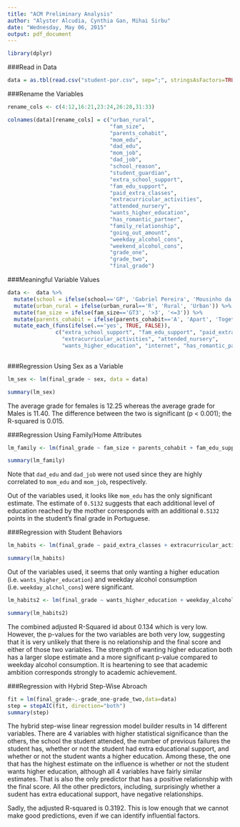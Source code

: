 ```yaml
---
title: "ACM Preliminary Analysis"
author: "Alyster Alcudia, Cynthia Gan, Mihai Sirbu"
date: "Wednesday, May 06, 2015"
output: pdf_document
---
```


```r
library(dplyr)
```

###Read in Data

```r
data = as.tbl(read.csv("student-por.csv", sep=";", stringsAsFactors=TRUE))
```

###Rename the Variables

```r

rename_cols <- c(4:12,16:21,23:24,26:28,31:33)

colnames(data)[rename_cols] = c("urban_rural",
                                "fam_size",
                                "parents_cohabit",
                                "mom_edu",
                                "dad_edu",
                                "mom_job",
                                "dad_job",
                                "school_reason",
                                "student_guardian",
                                "extra_school_support",
                                "fam_edu_support",
                                "paid_extra_classes",
                                "extracurricular_activities",
                                "attended_nursery",
                                "wants_higher_education",
                                "has_romantic_partner",
                                "family_relationship",
                                "going_out_amount",
                                "weekday_alcohol_cons",
                                "weekend_alcohol_cons",
                                "grade_one",
                                "grade_two",
                                "final_grade")
```

###Meaningful Variable Values

```r
data <-  data %>% 
  mutate(school = ifelse(school=='GP', 'Gabriel Pereira', 'Mousinho da Silveira')) %>%
  mutate(urban_rural = ifelse(urban_rural=='R', 'Rural', 'Urban')) %>% 
  mutate(fam_size = ifelse(fam_size=='GT3', '>3', '<=3')) %>%
  mutate(parents_cohabit = ifelse(parents_cohabit=='A', 'Apart', 'Together')) %>%
  mutate_each_(funs(ifelse(.=='yes', TRUE, FALSE)), 
               c("extra_school_support", "fam_edu_support", "paid_extra_classes", 
                 "extracurricular_activities", "attended_nursery", 
                 "wants_higher_education", "internet", "has_romantic_partner"))
  
```

###Regression Using Sex as a Variable

```r
lm_sex <- lm(final_grade ~ sex, data = data)

summary(lm_sex)

```

The average grade for females  is 12.25 whereas the average grade for Males is 11.40. The difference between the two is significant (p < 0.001); the R-squared is 0.015.

###Regression Using Family/Home Attributes

```r
lm_family <- lm(final_grade ~ fam_size + parents_cohabit + fam_edu_support + family_relationship + mom_edu + mom_job, data = data)

summary(lm_family)
```

Note that `dad_edu` and `dad_job` were not used since they are highly correlated to `mom_edu` and `mom_job`, respectively.

Out of the variables used, it looks like `mom_edu` has the only significant estimate. The estimate of `0.5132` suggests that each additional level of education reached by the mother corresponds with an additional `0.5132` points in the student's final grade in Portuguese.

###Regression with Student Behaviors

```r
lm_habits <- lm(final_grade ~ paid_extra_classes + extracurricular_activities + attended_nursery + wants_higher_education + has_romantic_partner + going_out_amount + weekday_alcohol_cons + weekend_alcohol_cons, data = data)

summary(lm_habits)
```

Out of the variables used, it seems that only wanting a higher education (i.e. `wants_higher_education`) and weekday alcohol consumption (i.e. `weekday_alchol_cons`) were significant.

```r
lm_habits2 <- lm(final_grade ~ wants_higher_education + weekday_alcohol_cons, data = data)

summary(lm_habits2)

```

The combined adjusted R-Squared id about 0.134 which is very low. However, the p-values for the two variables are both very low, suggesting that it is very unlikely that there is no relationship and the final score and either of those two variables. The strength of wanting higher education both has a larger slope estimate and a more significant p-value compared to weekday alcohol consumption. It is heartening to see that academic ambition corresponds strongly to academic achievement. 

###Regression with Hybrid Step-Wise Abroach 

```r
fit = lm(final_grade~.-grade_one-grade_two,data=data)
step = stepAIC(fit, direction="both")
summary(step)
```

The hybrid step-wise linear regression model builder results in 14 different variables. There are 4 variables with higher statistical significance than the others, the school the student attended, the number of previous failures the student has, whether or not the student had extra educational support, and whether or not the student wants a higher education. 
Among these, the one that has the highest estimate on the influence is whether or not the student wants higher education, although all 4 variables have fairly similar estimates. That is also the only predictor that has a positive relationship with the final score. All the other predictors, including, surprisingly whether a sudent has extra educational support, have negative relationships. 

Sadly, the adjusted R-squared is 0.3192. This is low enough that we cannot make  good predictions, even if we can identify influential factors.  
